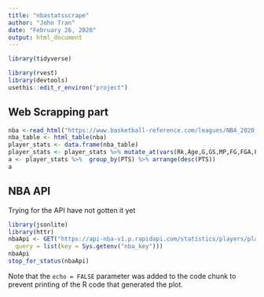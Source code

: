 ```yaml
---
title: "nbastatsscrape"
author: "John Tran"
date: "February 26, 2020"
output: html_document
---
```


```r
library(tidyverse)

library(rvest)
library(devtools)
usethis::edit_r_environ("project")
```

## Web Scrapping part

```r
nba <-read_html("https://www.basketball-reference.com/leagues/NBA_2020_per_game.html") 
nba_table <- html_table(nba)
player_stats <- data.frame(nba_table)
player_stats <- player_stats %>% mutate_at(vars(Rk,Age,G,GS,MP,FG,FGA,FG.,X3P,X3PA,X3P.,X2P,eFG.,FT,FTA,FT.,ORB,DRB,TRB,AST,STL,BLK,TOV,PF,PTS),funs(as.numeric)) %>% drop_na
a <- player_stats %>%  group_by(PTS) %>% arrange(desc(PTS))
a
```

## NBA API
Trying for the API have not gotten it yet
```r
library(jsonlite)
library(httr)
nbaApi <- GET("https://api-nba-v1.p.rapidapi.com/statistics/players/playerId/{playerid}",
  query = list(key = Sys.getenv("nba_key")))
nbaApi
stop_for_status(nbaApi)
```



Note that the `echo = FALSE` parameter was added to the code chunk to prevent printing of the R code that generated the plot.
